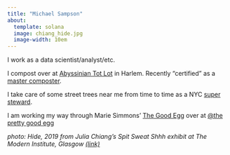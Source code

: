```yaml
---
title: "Michael Sampson"
about:
  template: solana
  image: chiang_hide.jpg
  image-width: 10em
---
```

I work as a data scientist/analyst/etc. 

I compost over at [Abyssinian Tot Lot](https://goo.gl/maps/Hpu3NwBHmcsRtrR69) in Harlem. Recently "certified" as a [master composter](https://www.makecompost.nyc/mastercomposter).

I take care of some street trees near me from time to time as a NYC [super steward](https://www.nycgovparks.org/reg/stewardship). 

I am working my way through Marie Simmons' [The Good Egg](https://bookshop.org/p/books/good-egg-more-than-200-fresh-approaches-from-breakfast-to-dessert-marie-simmons/11859628?ean=9780618711949) over at [@the pretty good egg](https://www.instagram.com/the_pretty_good_egg/)

*photo: Hide, 2019 from Julia Chiang's Spit Sweat Shhh exhibit at The Modern Institute, Glasgow [(link)](https://ocula.com/art-galleries/the-modern-institute/exhibitions/spit-sweat-shhh/)*

